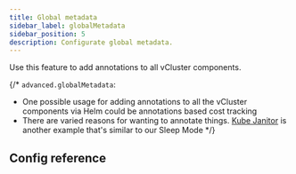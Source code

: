 ```yaml
---
title: Global metadata
sidebar_label: globalMetadata
sidebar_position: 5
description: Configurate global metadata.
---
```



Use this feature to add annotations to all vCluster components. 

{/*
`advanced.globalMetadata`:
- One possible usage for adding annotations to all the vCluster components via Helm could be annotations based cost tracking
- There are varied reasons for wanting to annotate things. [Kube Janitor](https://codeberg.org/hjacobs/kube-janitor) is another example that's similar to our Sleep Mode
*/}

## Config reference

<ControlPlaneGlobalMetadata/>